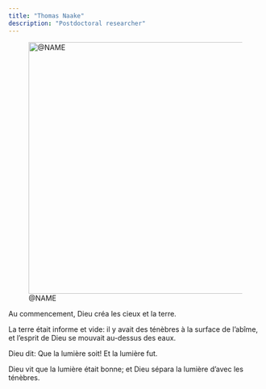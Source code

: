 ```yaml
---
title: "Thomas Naake"
description: "Postdoctoral researcher"
---
```


![@NAME](placeholder.png){width=500 fig-align="center"}

Au commencement, Dieu créa les cieux et la terre.

La terre était informe et vide: il y avait des ténèbres à la surface de l'abîme, et l'esprit de Dieu se mouvait au-dessus des eaux.

Dieu dit: Que la lumière soit! Et la lumière fut.

Dieu vit que la lumière était bonne; et Dieu sépara la lumière d'avec les ténèbres.
